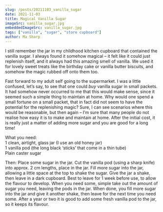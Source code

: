 ```yaml
---
slug: /posts/20211103_vanilla_sugar
date: 2021-11-03
title: Magical Vanilla Sugar
imageSrc: vanilla_sugar.jpg
embeddedImageSrc: vanilla_sugar.jpg
tags: ["vanilla", "sugar", "store cupboard"]
author: Ma Sharp
---
```


I still remember the jar in my childhood kitchen cupboard that contained the vanilla sugar. I always found it somehow magical – it felt like it could just replenish itself, and it always had this amazing smell of vanilla. We used it for lovely sweet treats like the birthday cake or vanilla butter biscuits, and somehow the magic rubbed off onto them too. 

Fast forward to my adult self going to the supermarket. I was a little confused, let’s say, to see that one could *buy* vanilla sugar in small packets. It had somehow never occurred to me that this would make sense, since it seemed such a simple thing to maintain at home. Why would one spend a small fortune on a small packet, that in fact did not seem to have the potential for the replenishing magic? Sure, I can see scenarios where this would be reasonable, but then again – I’m sure that many people do not realise how easy it is to make and maintain at home. After the initial cost, it is really just a matter of adding more sugar and you are good for a long time! 

What you need:  
1 clean, airtight, glass jar (I use an old honey jar)  
1 vanilla pod (the long black ‘sticks’ that come in a thin tube)  
Plain caster sugar  

Then: 
Place some sugar in the jar. Cut the vanilla pod (using a sharp knife) into approx. 2 cm lengths, place in the jar. Fill more sugar into the jar, allowing a little space at the top to shake the sugar. Give the jar a shake, then leave in a dark cupboard. Best to leave for 1 week before use, to allow the flavour to develop. When you need some, simple take out the amount of sugar you need, leaving the pods in the jar. When done, you fill more sugar into the jar and give it another shake, then leave for the next time you need some. After a year or two it is good to add some fresh vanilla pod to the jar, so it keeps its flavour. 